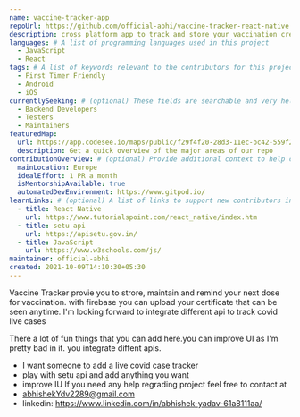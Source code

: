 ```yaml
---
name: vaccine-tracker-app
repoUrl: https://github.com/official-abhi/vaccine-tracker-react-native
description: cross platform app to track and store your vaccination credential and certificate with realtime firebase database and government apis 
languages: # A list of programming languages used in this project
  - JavaScript
  - React
tags: # A list of keywords relevant to the contributors for this project
  - First Timer Friendly
  - Android
  - iOS
currentlySeeking: # (optional) These fields are searchable and very helpful for contributors to match well with your project
  - Backend Developers
  - Testers
  - Maintainers
featuredMap:
  url: https://app.codesee.io/maps/public/f29f4f20-28d3-11ec-bc42-559f2f5abf0a
  description: Get a quick overview of the major areas of our repo
contributionOverview: # (optional) Provide additional context to help contributors match well with your project
  mainLocation: Europe
  idealEffort: 1 PR a month
  isMentorshipAvailable: true
  automatedDevEnvironment: https://www.gitpod.io/
learnLinks: # (optional) A list of links to support new contributors in learning about your project and tech stack and culture / community
  - title: React Native
    url: https://www.tutorialspoint.com/react_native/index.htm
  - title: setu api
    url: https://apisetu.gov.in/
  - title: JavaScript
    url: https://www.w3schools.com/js/
maintainer: official-abhi
created: 2021-10-09T14:10:30+05:30
---
```


<!-- Divide your content into sections using our handy shortcodes. Each section is optional -->

<Overview>

Vaccine Tracker provie you to strore, maintain and remind your next dose for vaccination. with firebase you can upload your certificate that can be seen anytime.
I'm looking forward to integrate different api to track covid live cases

</Overview>

<Contributing>

There a lot of fun things that you can add here.you can improve UI as I'm pretty bad in it. you integrate diffent apis.
- I want someone to add a live covid case tracker 
- play with setu api and add anything you  want
- improve IU
If you need any help regrading project feel free to contact at
 - abhishekYdv2289@gmail.com
 - linkedin:  https://www.linkedin.com/in/abhishek-yadav-61a8111aa/


</Contributing>
